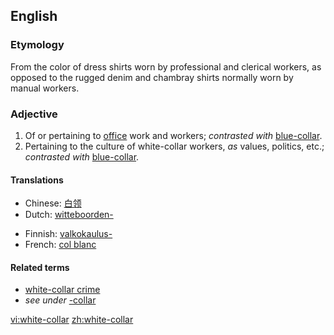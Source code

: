 ==English==

===Etymology===
From the color of dress shirts worn by professional and clerical workers, as opposed to the rugged denim and chambray shirts normally worn by manual workers.

===Adjective===
{{en-adj|pos=[[white]]-[[-collar|collar]]}}

# Of or pertaining to [[office]] work and workers; ''contrasted with'' [[blue-collar]].
# Pertaining to the culture of white-collar workers, ''as'' values, politics, etc.; ''contrasted with'' [[blue-collar]].

====Translations====
{{trans-top|of or pertaining to office work and workers}}
*Chinese: [[白领]]
*Dutch: [[witteboorden-]]
{{trans-mid}}
*Finnish: [[valkokaulus-]]
*French: [[col blanc]]
{{trans-bottom}}

====Related terms====
* [[white-collar crime]]
* ''see under'' [[-collar]]

[[vi:white-collar]]
[[zh:white-collar]]